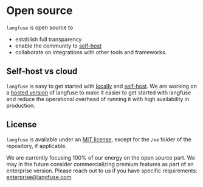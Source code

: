 # Open source

`langfuse` is open source to

- establish full transparency
- enable the community to [self-host](/docs/self-host)
- collaborate on integrations with other tools and frameworks.

## Self-host vs cloud

`langfuse` is easy to get started with [locally](/docs/local) and [self-host](/docs/self-host). We are working on a [hosted version](/docs/cloud) of langfuse to make it easier to get started with langfuse and reduce the operational overhead of running it with high availability in production.

## License

`langfuse` is available under an [MIT license](https://github.com/finto-technologies/langfuse/blob/main/LICENSE), except for the `/ee` folder of the repository, if applicable.

We are currently focusing 100% of our energy on the open source part. We may in the future consider commercializing premium features as part of an enterprise version. Please reach out to us if you have specific requirements: enterprise@langfuse.com

